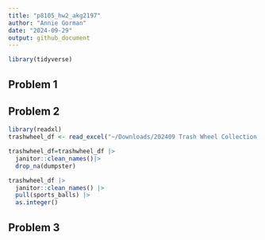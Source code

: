 ```yaml
---
title: "p8105_hw2_akg2197"
author: "Annie Gorman"
date: "2024-09-29"
output: github_document
---
```

```r
library(tidyverse)
```

## Problem 1

## Problem 2

```r
library(readxl)
trashwheel_df <- read_excel("~/Downloads/202409 Trash Wheel Collection Data.xlsx", sheet = 1, range = "A2:N653")

trashwheel_df=trashwheel_df |>
  janitor::clean_names()|>
  drop_na(dumpster)

trashwheel_df |>
  janitor::clean_names() |>
  pull(sports_balls) |>
  as.integer()
```
## Problem 3 



